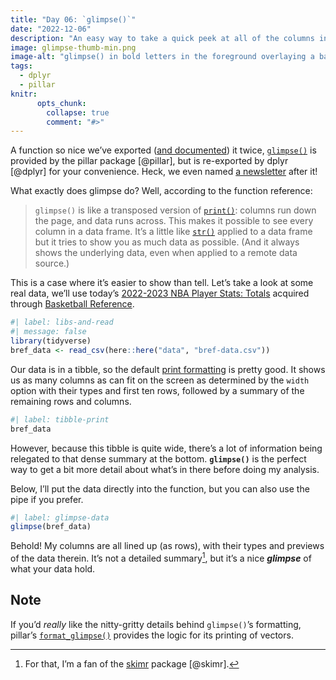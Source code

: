 ```yaml
---
title: "Day 06: `glimpse()`"
date: "2022-12-06"
description: "An easy way to take a quick peek at all of the columns in your data frame (and as much data as fits on a row), `glimpse()` is like a transposed version of `print()` that lets you see your columns as rows."
image: glimpse-thumb-min.png
image-alt: "glimpse() in bold letters in the foreground overlaying a background that faintly shows the output of glimpse for a data frame."
tags: 
  - dplyr
  - pillar
knitr: 
      opts_chunk: 
        collapse: true
        comment: "#>"
---
```


A function so nice we've exported ([and documented](https://github.com/tidyverse/dplyr/issues/6008)) it twice, [`glimpse()`](https://pillar.r-lib.org/reference/glimpse.html) is provided by the pillar package [@pillar], but is re-exported by dplyr [@dplyr] for your convenience. Heck, we even named [a newsletter](https://posit.co/blog/rstudio-glimpse-newsletter-01/) after it!

What exactly does glimpse do? Well, according to the function reference:

> `glimpse()` is like a transposed version of [`print()`](https://rdrr.io/r/base/print.html): columns run down the page, and data runs across. This makes it possible to see every column in a data frame. It's a little like [`str()`](https://rdrr.io/r/utils/str.html) applied to a data frame but it tries to show you as much data as possible. (And it always shows the underlying data, even when applied to a remote data source.)

This is a case where it's easier to show than tell. Let's take a look at some real data, we'll use today's [2022-2023 NBA Player Stats: Totals](https://www.basketball-reference.com/leagues/NBA_2023_totals.html) acquired through [Basketball Reference](https://www.basketball-reference.com/).

```r
#| label: libs-and-read
#| message: false
library(tidyverse)
bref_data <- read_csv(here::here("data", "bref-data.csv"))
```

Our data is in a tibble, so the default [print formatting](https://tibble.tidyverse.org/reference/formatting.html) is pretty good. It shows us as many columns as can fit on the screen as determined by the `width` option with their types and first ten rows, followed by a summary of the remaining rows and columns.

::: column-body-outset
```r
#| label: tibble-print
bref_data
```
:::

However, because this tibble is quite wide, there's a lot of information being relegated to that dense summary at the bottom. **`glimpse()`** is the perfect way to get a bit more detail about what's in there before doing my analysis.

Below, I'll put the data directly into the function, but you can also use the pipe if you prefer.

::: column-body-outset
```r
#| label: glimpse-data
glimpse(bref_data)
```
:::

Behold! My columns are all lined up (as rows), with their types and previews of the data therein. It's not a detailed summary[^1], but it's a nice ***glimpse*** of what your data hold.

::: callout-note
## Note

If you'd *really* like the nitty-gritty details behind `glimpse()`'s formatting, pillar's [`format_glimpse()`](https://pillar.r-lib.org/reference/format_glimpse.html) provides the logic for its printing of vectors.
:::

[^1]: For that, I'm a fan of the [skimr](https://docs.ropensci.org/skimr/) package [@skimr].
